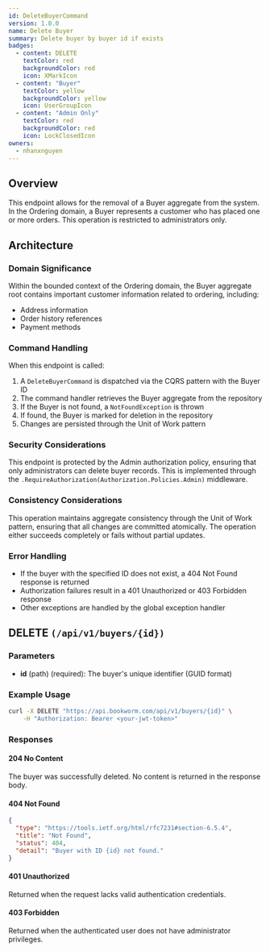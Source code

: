 ```yaml
---
id: DeleteBuyerCommand
version: 1.0.0
name: Delete Buyer
summary: Delete buyer by buyer id if exists
badges:
  - content: DELETE
    textColor: red
    backgroundColor: red
    icon: XMarkIcon
  - content: "Buyer"
    textColor: yellow
    backgroundColor: yellow
    icon: UserGroupIcon
  - content: "Admin Only"
    textColor: red
    backgroundColor: red
    icon: LockClosedIcon
owners:
  - nhanxnguyen
---
```


## Overview

This endpoint allows for the removal of a Buyer aggregate from the system. In the Ordering domain, a Buyer represents a customer who has placed one or more orders. This operation is restricted to administrators only.

## Architecture

<NodeGraph />

### Domain Significance

Within the bounded context of the Ordering domain, the Buyer aggregate root contains important customer information related to ordering, including:

- Address information
- Order history references
- Payment methods

### Command Handling

When this endpoint is called:

1. A `DeleteBuyerCommand` is dispatched via the CQRS pattern with the Buyer ID
2. The command handler retrieves the Buyer aggregate from the repository
3. If the Buyer is not found, a `NotFoundException` is thrown
4. If found, the Buyer is marked for deletion in the repository
5. Changes are persisted through the Unit of Work pattern

### Security Considerations

This endpoint is protected by the Admin authorization policy, ensuring that only administrators can delete buyer records. This is implemented through the `.RequireAuthorization(Authorization.Policies.Admin)` middleware.

### Consistency Considerations

This operation maintains aggregate consistency through the Unit of Work pattern, ensuring that all changes are committed atomically. The operation either succeeds completely or fails without partial updates.

### Error Handling

- If the buyer with the specified ID does not exist, a 404 Not Found response is returned
- Authorization failures result in a 401 Unauthorized or 403 Forbidden response
- Other exceptions are handled by the global exception handler

## DELETE `(/api/v1/buyers/{id})`

### Parameters

- **id** (path) (required): The buyer's unique identifier (GUID format)

### Example Usage

```bash
curl -X DELETE "https://api.bookworm.com/api/v1/buyers/{id}" \
    -H "Authorization: Bearer <your-jwt-token>"
```

### Responses

#### <span className="text-green-500">204 No Content</span>

The buyer was successfully deleted. No content is returned in the response body.

#### <span className="text-red-500">404 Not Found</span>

```json title="404 Not Found"
{
  "type": "https://tools.ietf.org/html/rfc7231#section-6.5.4",
  "title": "Not Found",
  "status": 404,
  "detail": "Buyer with ID {id} not found."
}
```

#### <span className="text-red-500">401 Unauthorized</span>

Returned when the request lacks valid authentication credentials.

#### <span className="text-red-500">403 Forbidden</span>

Returned when the authenticated user does not have administrator privileges.

